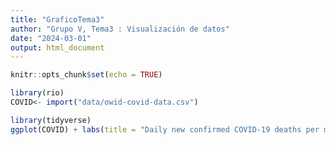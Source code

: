 ```yaml
---
title: "GraficoTema3"
author: "Grupo V, Tema3 : Visualización de datos"
date: "2024-03-01"
output: html_document
---
```


```r
knitr::opts_chunk$set(echo = TRUE)
```

```r
library(rio)
COVID<- import("data/owid-covid-data.csv")

library(tidyverse)
ggplot(COVID) + labs(title = "Daily new confirmed COVID-19 deaths per million people", subtitle = "7-day rolling average. For some countries the number of confirmed deaths. This testing as challenges in the attribution of the cause of death.")


```

